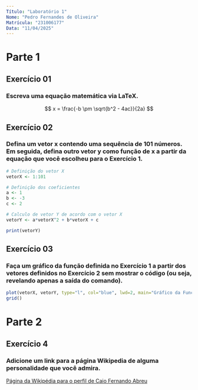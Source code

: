 ```yaml
---
Título: "Laboratório 1"
Nome: "Pedro Fernandes de Oliveira"
Matrícula: "231006177"
Data: "11/04/2025"
---
```


# Parte 1

## Exercício 01 
### Escreva uma equação matemática via LaTeX.

$$ x = \frac{-b \pm \sqrt{b^2 - 4ac}}{2a} $$

## Exercício 02
### Defina um vetor x contendo uma sequência de 101 números. Em seguida, defina outro vetor y como função de x a partir da equação que você escolheu para o Exercício 1.

```r
# Definição do vetor X
vetorX <- 1:101

# Definição dos coeficientes
a <- 1
b <- -3
c <- 2

# Calculo de vetor Y de acordo com o vetor X
vetorY <- a*vetorX^2 + b*vetorX + c

print(vetorY)
```

## Exercício 03
### Faça um gráfico da função definida no Exercício 1 a partir dos vetores definidos no Exercício 2 sem mostrar o código (ou seja, revelando apenas a saída do comando).

```r
plot(vetorX, vetorY, type="l", col="blue", lwd=2, main="Gráfico da Função Quadrática", xlab="x", ylab="y")
grid()
```

# Parte 2

## Exercício 4
### Adicione um link para a página Wikipedia de alguma personalidade que você admira.

[Página da Wikipédia para o perfil de Caio Fernando Abreu](https://pt.wikipedia.org/wiki/Caio_Fernando_Abreu)